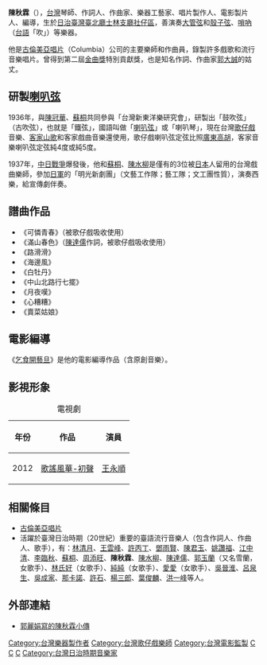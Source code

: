 {{Min-nan
| img       = <!-- [[圖檔名|大小]] -->
| caption   = <!-- 圖片檔案之解釋 -->
| choan-han = 陳秋霖
| choan-lo  = Tân Chhiu-lîm
| tai-lo    = Tân Tshiu-lîm
}}
'''陳秋霖'''（{{bd|1911年||1992年||catIdx=C}}），[[台灣|台灣]]琴師、作詞人、作曲家、樂器工藝家、唱片製作人、電影製片人、編導，生於[[日治臺灣|日治臺灣]][[臺北廳|臺北廳]][[士林支廳|士林支廳]][[社仔區|社仔區]]，善演奏[[大管弦|大管弦]]和[[殼子弦|殼子弦]]、[[嗩吶|嗩吶]]（[[台語|台語]]「吹」）等樂器。

他是[[古倫美亞唱片|古倫美亞唱片]]（Columbia）公司的主要樂師和作曲員，錄製許多戲歌和流行音樂唱片。曾得到第二屆[[金曲獎|金曲獎]]特別貢獻獎，也是知名作詞、作曲家[[郭大誠|郭大誠]]的姑丈。

==研製[[喇叭弦|喇叭弦]]==
1936年，與[[陳冠華|陳冠華]]、[[蘇桐|蘇桐]]共同參與「台灣新東洋樂研究會」，研製出「鼓吹弦」（古吹弦），也就是「鐵弦」，國語叫做「[[喇叭弦|喇叭弦]]」或「喇叭琴」，現在台灣[[歌仔戲|歌仔戲]]音樂、[[客家山歌|客家山歌]]和客家戲曲音樂還使用，歌仔戲喇叭弦定弦比照[[廣東高胡|廣東高胡]]，客家音樂喇叭弦定弦純4度或純5度。

1937年，[[中国抗日战争|中日戰爭]]爆發後，他和[[蘇桐|蘇桐]]、[[陳水柳|陳水柳]]是僅有的3位被[[日本|日本]]人留用的台灣戲曲樂師，參加[[日軍|日軍]]的「明光新劇團」（文藝工作隊；藝工隊；文工團性質），演奏西樂，給宣傳劇伴奏。

==譜曲作品==
*《可憐青春》（被歌仔戲吸收使用）
*《滿山春色》（[[陳達儒|陳達儒]]作詞，被歌仔戲吸收使用）
*《路滑滑》
*《海邊風》
*《白牡丹》
*《中山北路行七擺》
*《月夜嘆》
*《心糟糟》
*《賣菜姑娘》

==電影編導==
《[[乞食開藝旦|乞食開藝旦]]》是他的電影編導作品（含原創音樂）。

== 影視形象 ==
{| class="wikitable"
|+電視劇
!年份
!作品
!演員
|-
|2012
|[[歌謠風華-初聲|歌謠風華-初聲]]
|[[王永順|王永順]]
|}

==相關條目==
*[[古倫美亞唱片|古倫美亞唱片]]
*活躍於臺灣日治時期（20世紀）重要的臺語流行音樂人（包含作詞人、作曲人、歌手），有：[[林清月|林清月]]、[[王雲峰_(作曲家)|王雲峰]]、[[許丙丁|許丙丁]]、[[鄧雨賢|鄧雨賢]]、[[陳君玉|陳君玉]]、[[姚讚福|姚讚福]]、[[江中清|江中清]]、[[李臨秋|李臨秋]]、[[蘇桐|蘇桐]]、[[周添旺|周添旺]]、'''陳秋霖'''、[[陳水柳|陳水柳]]、[[陳達儒|陳達儒]]、[[郭玉蘭|郭玉蘭]]（又名雪蘭，女歌手）、[[林氏好|林氏好]]（女歌手）、[[純純_(歌手)|純純]]（女歌手）、[[愛愛_(歌手)|愛愛]]（女歌手）、[[吳晉淮|吳晉淮]]、[[呂泉生|呂泉生]]、[[吳成家|吳成家]]、[[那卡諾|那卡諾]]、[[許石|許石]]、[[楊三郎_(作曲家)|楊三郎]]、[[葉俊麟|葉俊麟]]、[[洪一峰|洪一峰]]等人。

==外部連結==
*[https://web.archive.org/web/20050210013525/http://www.taiwan123.com.tw/musicface/face07.htm 郭麗娟寫的陳秋霖小傳]
{{Golden-Melody-Outstanding-Contribution}}

[[Category:台灣樂器製作者|Category:台灣樂器製作者]]
[[Category:台灣歌仔戲樂師|Category:台灣歌仔戲樂師]]
[[Category:台灣電影監製|Category:台灣電影監製]]
[[Category:台灣作詞家|C]]
[[Category:台灣作曲家|C]]
[[Category:台灣音樂製作人|C]]
[[Category:台灣日治時期音樂家|Category:台灣日治時期音樂家]]